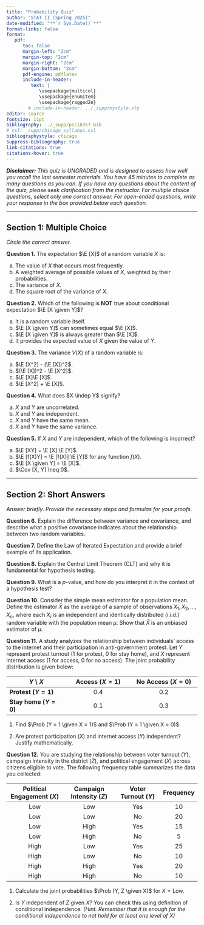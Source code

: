 ```yaml
---
title: "Probability Quiz"
author: "STAT II (Spring 2025)"
date-modified: "**`r Sys.Date()`**"
format-links: false
format:
   pdf:
      toc: false
      margin-left: "2cm"
      margin-top: "2cm"
      margin-right: "2cm"
      margin-bottom: "2cm"
      pdf-engine: pdflatex
      include-in-header: 
         text: |
            \usepackage{multicol}
            \usepackage{enumitem}
            \usepackage{ragged2e}
        # include-in-header: ../_supp/mystyle.sty
editor: source
fontsize: 11pt
bibliography: ../_supp/psci8357.bib
# csl: _supp/chicago_syllabus.csl
bibliographystyle: chicago
suppress-bibliography: true
link-citations: true
citations-hover: true
---
```


```{=tex}
\newcommand{\E}{\mathbb{E}}
\newcommand{\Prob}{\textrm{Pr}}
\newcommand{\Var}{\mathrm{Var}}
\newcommand{\Cov}{\mathrm{Cov}}
\newcommand{\argmin}{\arg\!\min}
\newcommand{\argmax}{\arg\!\max}
\newcommand{\qedknitr}{\hfill\rule{1.2ex}{1.2ex}}
\newcommand{\given}{\:\vert\:}
\newcommand{\indep}{\mbox{$\perp\!\!\!\perp$}}
```

***Disclaimer:** This quiz is UNGRADED and is designed to assess how well you recall the last semester materials. You have 45 minutes to complete as many questions as you can. If you have any questions about the content of the quiz, please seek clarification from the instructor. For multiple choice questions, select only one correct answer. For open-ended questions, write your response in the box provided below each question.*

---

## Section 1: Multiple Choice

*Circle the correct answer.*

**Question 1.** The expectation  $\E [X]$ of a random variable $X$ is:

a. The value of $X$ that occurs most frequently.  
b. A weighted average of possible values of  $X$, weighted by their probabilities.  
c. The variance of  $X$.  
d. The square root of the variance of  $X$.

**Question 2.** Which of the following is **NOT** true about conditional expectation  $\E [X \given Y]$?

a. It is a random variable itself.  
b. $\E [X \given Y]$ can sometimes equal $\E [X]$.  
c. $\E [X \given Y]$ is always greater than  $\E [X]$.  
d. It provides the expected value of  $X$ given the value of  $Y$.

**Question 3.** The variance  $V(X)$ of a random variable is:

a. $\E [X^2] - (\E [X])^2$.  
b. $(\E [X])^2 - \E [X^2]$.  
c. $\E [X]\E [X]$.  
d. $\E [X^2] + \E [X]$.

**Question 4.** What does  $X \indep Y$ signify?

a.  $X$ and  $Y$ are uncorrelated.  
b.  $X$ and  $Y$ are independent.  
c.  $X$ and  $Y$ have the same mean.  
d.  $X$ and  $Y$ have the same variance.

**Question 5.** If $X$ and $Y$ are independent, which of the following is incorrect?

a. $\E [XY] = \E [X] \E [Y]$.
b. $\E [f(X)Y] = \E [f(X)] \E [Y]$ for any function $f(X)$.
c. $\E [X \given Y] = \E [X]$.
d. $\Cov [X, Y] \neq 0$.

---

## Section 2: Short Answers

*Answer briefly. Provide the necessary steps and formulas for your proofs.*

**Question 6.** Explain the difference between variance and covariance, and describe what a positive covariance indicates about the relationship between two random variables.

```{=tex}
\framebox(\linewidth,150){}
```

**Question 7.** Define the Law of Iterated Expectation and provide a brief example of its application.

```{=tex}
\framebox(\linewidth,150){}
```

**Question 8.** Explain the Central Limit Theorem (CLT) and why it is fundamental for hypothesis testing.

```{=tex}
\framebox(\linewidth,150){}
```

**Question 9.** What is a $p$-value, and how do you interpret it in the context of a hypothesis test?

```{=tex}
\framebox(\linewidth,150){}
```

**Question 10.** Consider the simple mean estimator for a population mean. Define the estimator $\bar{X}$ as the average of a sample of observations $X_1, X_2, \ldots, X_n$, where each $X_i$ is an independent and identically distributed (i.i.d.) random variable with the population mean $\mu$. Show that $\bar{X}$ is an unbiased estimator of $\mu$.

```{=tex}
\framebox(\linewidth,150){}
```

**Question 11.** A study analyzes the relationship between individuals' access to the internet and their participation in anti-government protest. Let $Y$ represent protest turnout (1 for protest, 0 for stay home), and $X$ represent internet access (1 for access, 0 for no access). The joint probability distribution is given below:

|  **$Y$ \\ $X$**                   |    **Access ($X = 1$)**   |   **No Access ($X = 0$)**  |
|-------------------------|:-------------------------:|:--------------------------:|
| **Protest ($Y = 1$)**    |          0.4              |          0.2               |
| **Stay home ($Y = 0$)** |          0.1              |          0.3               |

1. Find $\Prob (Y = 1 \given X = 1)$ and $\Prob (Y = 1 \given X = 0)$.

```{=tex}
\framebox(\linewidth,150){}
```

2. Are protest participation ($X$) and internet access ($Y$) independent? Justify mathematically.

```{=tex}
\framebox(\linewidth,150){}
```

**Question 12.** You are studying the relationship between voter turnout ($Y$), campaign intensity in the district ($Z$), and political engagement ($X$) across citizens eligible to vote. The following frequency table summarizes the data you collected:

| **Political Engagement ($X$)** | **Campaign Intensity ($Z$)** | **Voter Turnout ($Y$)** | **Frequency** |
|:----------------------------------:|:--------------------------------:|:---------------------------:|:-------------:|
| Low                                | Low                              | Yes                         | 10            |
| Low                                | Low                              | No                          | 20            |
| Low                                | High                             | Yes                         | 15            |
| Low                                | High                             | No                          | 5             |
| High                               | Low                              | Yes                         | 25            |
| High                               | Low                              | No                          | 10            |
| High                               | High                             | Yes                         | 20            |
| High                               | High                             | No                          | 10            |

1. Calculate the joint probabilities $\Prob (Y, Z \given X)$ for $X = \text{Low}$.

```{=tex}
\framebox(\linewidth,150){}
```

2. Is $Y$ independent of $Z$ given $X$? You can check this using definition of conditional independence. *(Hint. Remember that it is enough for the conditional independence to not hold for at least one level of $X$)*

```{=tex}
\framebox(\linewidth,150){}
```